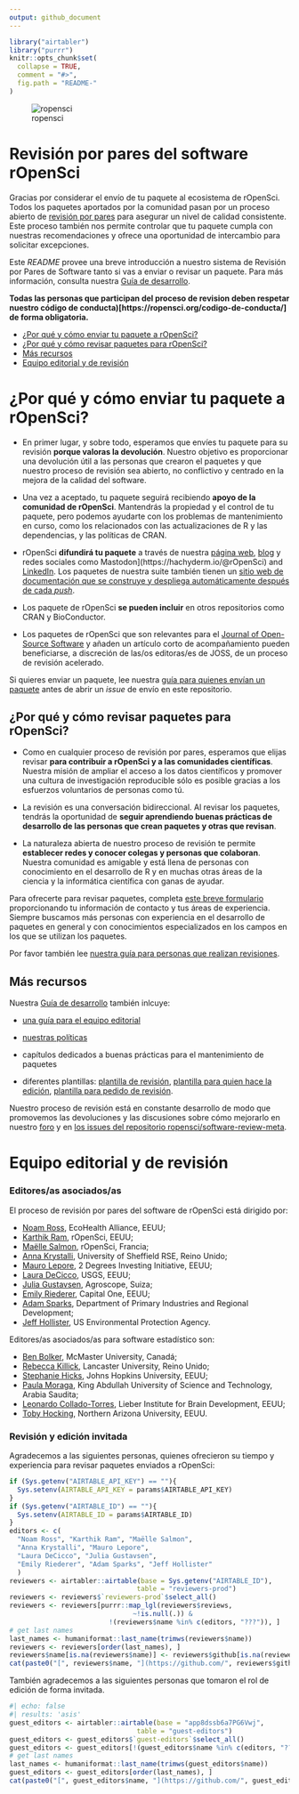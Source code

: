 ```yaml
---
output: github_document
---
```


```r
library("airtabler")
library("purrr")
knitr::opts_chunk$set(
  collapse = TRUE,
  comment = "#>",
  fig.path = "README-"
)
```

![ropensci](icon_lettering_color.png)

# Revisión por pares del software rOpenSci

<!-- README.es.md se genera a partir de README.es.Rmd. Por favor, edita ese archivo -->

Gracias por considerar el envío de tu paquete al ecosistema de rOpenSci.
Todos los paquetes aportados por la comunidad pasan por un proceso abierto de [revisión por pares](https://ropensci.org/es/blog/2017/09/01/nf-softwarereview-es/) para asegurar un nivel de calidad consistente. 
Este proceso también nos permite controlar que tu paquete cumpla con nuestras recomendaciones y ofrece una oportunidad de intercambio para solicitar excepciones. 

Este *README* provee una breve introducción a nuestro sistema de Revisión por Pares de Software tanto si vas a enviar o revisar un paquete. 
Para más información, consulta nuestra [Guía de desarrollo](https://devguide.ropensci.org/es/index.es.html).

**Todas las personas que participan del proceso de revision deben respetar nuestro código de conducta)[https://ropensci.org/codigo-de-conducta/] de forma obligatoria.**

* [¿Por qué y cómo enviar tu paquete a rOpenSci?](#why-submit)
* [¿Por qué y cómo revisar paquetes para rOpenSci?](#why-review)
* [Más recursos](#further)
* [Equipo editorial y de revisión](#editors)

# <a href="#why-submit" name="why-submit"></a>¿Por qué y cómo enviar tu paquete a rOpenSci?

-   En primer lugar, y sobre todo, esperamos que envíes tu paquete para su revisión **porque valoras la devolución**.
    Nuestro objetivo es proporcionar una devolución útil a las personas que crearon el paquetes y que nuestro proceso de revisión sea abierto, no conflictivo y centrado en la mejora de la calidad del software.
    
-   Una vez a aceptado, tu paquete seguirá recibiendo **apoyo de la comunidad de rOpenSci**. 
    Mantendrás la propiedad y el control de tu paquete, pero podemos ayudarte con los problemas de mantenimiento en curso, como los relacionados con las actualizaciones de R y las dependencias, y las políticas de CRAN.  

-   rOpenSci **difundirá tu paquete** a través de nuestra [página web](https://ropensci.org/packages/), [blog](https://ropensci.org/blog/) y redes sociales como Mastodon](https://hachyderm.io/@rOpenSci) and [LinkedIn](https://www.linkedin.com/company/ropensci/). Los paquetes de nuestra suite también tienen un [sitio web de documentación que se construye y despliega automáticamente después de cada _push_](#docsropensci).

-   Los paquete de rOpenSci **se pueden incluir** en otros repositorios como CRAN y BioConductor.

-   Los paquetes de rOpenSci que son relevantes para el [Journal of Open-Source Software](https://joss.theoj.org/) y añaden un artículo corto de acompañamiento pueden beneficiarse, a discreción de las/os editoras/es de JOSS, de un proceso de revisión acelerado.

    
Si quieres enviar un paquete, lee nuestra [guía para quienes envían un paquete](https://devguide.ropensci.org/es/softwarereview_author.es.html) antes de abrir un *issue* de envío en este repositorio.

## <a href="#why-review" name="why-review"></a>¿Por qué y cómo revisar paquetes para rOpenSci?


-   Como en cualquier proceso de revisión por pares, esperamos que elijas revisar **para contribuir a rOpenSci y a las comunidades científicas**.
    Nuestra misión de ampliar el acceso a los datos científicos y promover una cultura de investigación reproducible sólo es posible gracias a los esfuerzos voluntarios de personas como tú.

-   La revisión es una conversación bidireccional.
    Al revisar los paquetes, tendrás la oportunidad de **seguir aprendiendo buenas prácticas de desarrollo de las personas que crean paquetes y otras que revisan**.
-   La naturaleza abierta de nuestro proceso de revisión te permite **establecer redes y conocer colegas y personas que colaboran**. 
    Nuestra comunidad es amigable y está llena de personas con conocimiento en el desarrollo de R y en muchas otras áreas de la ciencia y la informática científica con ganas de ayudar.

Para ofrecerte para revisar paquetes, completa [este breve formulario](https://ropensci.org/software-reviewer/) proporcionando tu información de contacto y tus áreas de experiencia. 
Siempre buscamos más personas con experiencia en el desarrollo de paquetes en general y con conocimientos especializados en los campos en los que se utilizan los paquetes.
   
Por favor también lee [nuestra guía para personas que realizan revisiones](https://devguide.ropensci.org/es/softwarereview_reviewer.es.html).

## <a href="#further" name="further"></a>Más recursos

Nuestra [Guía de desarrollo](https://devguide.ropensci.org/es/index.es.html) también inlcuye:

* [una guía para el equipo editorial](https://devguide.ropensci.org/es/softwarereview_editor.es.html)

* [nuestras políticas](https://devguide.ropensci.org/es/softwarereview_policies.es.html)

* capítulos dedicados a buenas prácticas para el mantenimiento de paquetes

* diferentes plantillas: [plantilla de revisión](https://devguide.ropensci.org/es/reviewtemplate.es.html), [plantilla para quien hace la edición](https://devguide.ropensci.org/es/editortemplate.es.html), [plantilla para pedido de revisión](https://devguide.ropensci.org/es/reviewrequesttemplate.es.html). 

Nuestro proceso de revisión está en constante desarrollo de modo que promovemos las devoluciones y las discusiones sobre cómo mejorarlo en nuestro [foro](https://discuss.ropensci.org/) y en [los issues del repositorio ropensci/software-review-meta](https://github.com/ropensci/software-review-meta/issues).

# <a href="#editors" name="editors"></a>Equipo editorial y de revisión

### Editores/as asociados/as

El proceso de revisión por pares del software de rOpenSci está dirigido por:

* [Noam Ross](https://github.com/noamross), EcoHealth Alliance, EEUU;
* [Karthik Ram](https://github.com/karthik), rOpenSci, EEUU;
* [Maëlle Salmon](https://github.com/maelle), rOpenSci, Francia;
* [Anna Krystalli](https://github.com/annakrystalli), University of Sheffield RSE, Reino Unido;
* [Mauro Lepore](https://github.com/maurolepore), 2 Degrees Investing Initiative, EEUU;
* [Laura DeCicco](https://github.com/ldecicco-USGS), USGS, EEUU;
* [Julia Gustavsen](https://github.com/jooolia), Agroscope, Suiza;
* [Emily Riederer](https://github.com/emilyriederer), Capital One, EEUU;
* [Adam Sparks](https://github.com/adamhsparks), Department of Primary Industries and Regional Development;
* [Jeff Hollister](https://github.com/jhollist), US Environmental Protection Agency.

Editores/as asociados/as para software estadístico son:


- [Ben Bolker](https://github.com/bbolker), McMaster University, Canadá;
- [Rebecca Killick](https://github.com/rkillick), Lancaster University, Reino Unido;
- [Stephanie Hicks](https://github.com/stephaniehicks), Johns Hopkins University, EEUU;
- [Paula Moraga](https://github.com/Paula-Moraga), King Abdullah University of Science and Technology, Arabia Saudita;
- [Leonardo Collado-Torres](https://github.com/lcolladotor), Lieber Institute for Brain Development, EEUU;
- [Toby Hocking](https://github.com/tdhock), Northern Arizona University, EEUU.

### Revisión y edición invitada

Agradecemos a las siguientes personas, quienes ofrecieron su tiempo y experiencia para revisar paquetes enviados a rOpenSci:

```r
if (Sys.getenv("AIRTABLE_API_KEY") == ""){
  Sys.setenv(AIRTABLE_API_KEY = params$AIRTABLE_API_KEY)
}
if (Sys.getenv("AIRTABLE_ID") == ""){
  Sys.setenv(AIRTABLE_ID = params$AIRTABLE_ID)
}
editors <- c(
  "Noam Ross", "Karthik Ram", "Maëlle Salmon",
  "Anna Krystalli", "Mauro Lepore", 
  "Laura DeCicco", "Julia Gustavsen",
  "Emily Riederer", "Adam Sparks", "Jeff Hollister"
  )
reviewers <- airtabler::airtable(base = Sys.getenv("AIRTABLE_ID"), 
                                table = "reviewers-prod")
reviewers <- reviewers$`reviewers-prod`$select_all()
reviewers <- reviewers[purrr::map_lgl(reviewers$reviews, 
                               ~!is.null(.)) & 
                         !(reviewers$name %in% c(editors, "???")), ]
# get last names
last_names <- humaniformat::last_name(trimws(reviewers$name))
reviewers <- reviewers[order(last_names), ]
reviewers$name[is.na(reviewers$name)] <- reviewers$github[is.na(reviewers$name)]
cat(paste0("[", reviewers$name, "](https://github.com/", reviewers$github, ")", collapse = " \U00B7 "))
```

También agradecemos a las siguientes personas que tomaron el rol de edición de forma invitada. 

```r
#| echo: false
#| results: 'asis'
guest_editors <- airtabler::airtable(base = "app8dssb6a7PG6Vwj", 
                                table = "guest-editors")
guest_editors <- guest_editors$`guest-editors`$select_all()
guest_editors <- guest_editors[!(guest_editors$name %in% c(editors, "???")), ]
# get last names
last_names <- humaniformat::last_name(trimws(guest_editors$name))
guest_editors <- guest_editors[order(last_names), ]
cat(paste0("[", guest_editors$name, "](https://github.com/", guest_editors$github, ")", collapse = " \U00B7 "))
```

